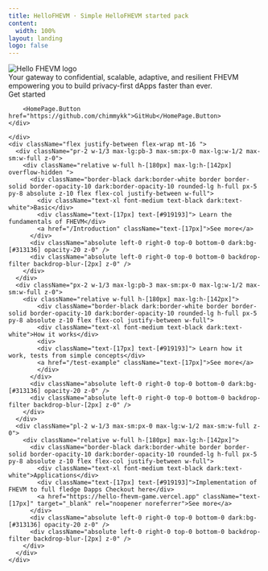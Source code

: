 ```yaml
---
title: HelloFHEVM · Simple HelloFHEVM started pack
content:
  width: 100%
layout: landing
logo: false
---
```



<div className="absolute max-w-[1120px] mx-auto w-full top-20 bottom-0 bg-[url('/colosseum-light.svg')] dark:bg-[url('/colosseum.svg')] bg-no-repeat max-sm:w-[200%] max-sm:-left-[200px] max-sm:hidden" />

<div className="max-w-[1120px] mx-auto vp-doc relative px-[24px] mb-[96px] mt-[32px] md:px-0 md:mb-[64px]">
  <div className="pt-[48px] max-sm:pt-0">
    <div className="max-sm:px-0 flex flex-col gap-8 justify-between md:mx-auto z-0 max-md:justify-center">
      <div className="space-y-8 max-w-[500px] flex flex-col mx-auto items-center text-center">
    <img className="h-[102px] dark:invert-[1] max-sm:h-[60px]" src="/text-light.svg" alt="Hello FHEVM logo" />
    <div className="font-regular text-[21px] max-sm:text-[18px] text-[#919193]">
        Your gateway to  <span className="text-black dark:text-white">confidential</span>, 
        <span className="text-black dark:text-white">scalable</span>, 
        <span className="text-black dark:text-white">adaptive</span>, 
        and <span className="text-black dark:text-white">resilient FHEVM </span> empowering you to build privacy-first dApps faster than ever.
    </div>
    <div className="flex justify-center flex-wrap gap-2">
        <HomePage.Button href="/getting-started" variant="accent">Get started</HomePage.Button>

        <HomePage.Button href="https://github.com/chimmykk">GitHub</HomePage.Button>
    </div>
</div>


    </div>
    <div className="flex justify-between flex-wrap mt-16 ">
      <div className="pr-2 w-1/3 max-lg:pb-3 max-sm:px-0 max-lg:w-1/2 max-sm:w-full z-0">
        <div className="relative w-full h-[180px] max-lg:h-[142px] overflow-hidden ">
          <div className="border-black dark:border-white border border-solid border-opacity-10 dark:border-opacity-10 rounded-lg h-full px-5 py-8 absolute z-10 flex flex-col justify-between w-full">
            <div className="text-xl font-medium text-black dark:text-white">Basic</div>
            <div className="text-[17px] text-[#919193]"> Learn the fundamentals of FHEVM</div>
            <a href="/Introduction" className="text-[17px]">See more</a>
          </div>
          <div className="absolute left-0 right-0 top-0 bottom-0 dark:bg-[#313136] opacity-20 z-0" />
          <div className="absolute left-0 right-0 top-0 bottom-0 backdrop-filter backdrop-blur-[2px] z-0" />
        </div>
      </div>
      <div className="px-2 w-1/3 max-lg:pb-3 max-sm:px-0 max-lg:w-1/2 max-sm:w-full z-0">
        <div className="relative w-full h-[180px] max-lg:h-[142px]">
            <div className="border-black dark:border-white border border-solid border-opacity-10 dark:border-opacity-10 rounded-lg h-full px-5 py-8 absolute z-10 flex flex-col justify-between w-full">
            <div className="text-xl font-medium text-black dark:text-white">How it works</div>
            <div>
            <div className="text-[17px] text-[#919193]"> Learn how it work, tests from simple concepts</div>
            <a href="/test-example" className="text-[17px]">See more</a>
            </div>
          </div>
          <div className="absolute left-0 right-0 top-0 bottom-0 dark:bg-[#313136] opacity-20 z-0" />
          <div className="absolute left-0 right-0 top-0 bottom-0 backdrop-filter backdrop-blur-[2px] z-0" />
        </div>
      </div>
      <div className="pl-2 w-1/3 max-sm:px-0 max-lg:w-1/2 max-sm:w-full z-0">
        <div className="relative w-full h-[180px] max-lg:h-[142px]">
          <div className="border-black dark:border-white border border-solid border-opacity-10 dark:border-opacity-10 rounded-lg h-full px-5 py-8 absolute z-10 flex flex-col justify-between w-full">
            <div className="text-xl font-medium text-black dark:text-white">Applications</div>
            <div className="text-[17px] text-[#919193]">Implementation of FHEVM to full fledge Dapps Checkout here</div>
            <a href="https://hello-fhevm-game.vercel.app" className="text-[17px]" target="_blank" rel="noopener noreferrer">See more</a>
          </div>
          <div className="absolute left-0 right-0 top-0 bottom-0 dark:bg-[#313136] opacity-20 z-0" />
          <div className="absolute left-0 right-0 top-0 bottom-0 backdrop-filter backdrop-blur-[2px] z-0" />
        </div>
      </div>
    </div>

  </div>
  <div className="w-full flex justify-center mt-12">
   <VideoModal videoId="HB0FnMC-Zbk" />
  </div>
</div>